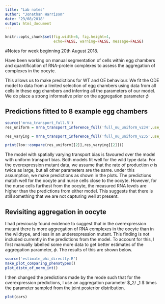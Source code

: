 ```yaml
---
title: "Lab notes"
author: "Jonathan Harrison"
date: "23/08/2018"
output: html_document
---
```


```r
knitr::opts_chunk$set(fig.width=6, fig.height=4,
                      echo=FALSE, warning=FALSE, message=FALSE)
```

#Notes for week beginning 20th August 2018. 

Have been working on manual segmentation of cells within egg chambers and quantification of RNA-protein complexes to assess the aggregation of complexes in the oocyte. 

This allows us to make predictions for WT and OE behaviour. 
We fit the ODE model to data from a limited selection of egg chambers using data from all cells in these egg chambers and inferring all the parameters of our model. We do place a strong informative prior on the aggregation parameter $\phi$ 


## Predictions fitted to 8 example egg chambers

```r
source('mrna_transport_full.R')
res_uniform = mrna_transport_inference_full('full_nu_uniform_v234',use_real_data = TRUE, run_mcmc = FALSE, nSamples = 8, nTest = 12, nTestOE = 7, verbose = FALSE, compare_via_loo = TRUE, show_diagnostic_plots = FALSE, test_on_mutant_data = FALSE, is_nu_uniform = TRUE)

res_varying = mrna_transport_inference_full('full_nu_uniform_v235',use_real_data = TRUE, run_mcmc = FALSE, nSamples = 8, nTest = 12, nTestOE = 7, verbose = FALSE, compare_via_loo = TRUE, show_diagnostic_plots = FALSE, test_on_mutant_data = FALSE, is_nu_uniform = FALSE)

print(loo::compare(res_uniform[[2]],res_varying[[2]]))
```

The model with spatially varying transport bias is favoured over the model with uniform transport bias. Both models fit well for the wild type data. For the overexpression mutant data, we assume that the rate of production $a$ is twice as large, but all other parameters are the same. under this assumption, we make predictions as shown in the plots. The predictions match well for the oocyte and nurse cells close to the oocyte. However, for the nurse cells furthest from the oocyte, the measured RNA levels are higher than the predictions from either model. This suggests that there is still something that we are not capturing well at present. 

## Revisiting aggregation in oocyte

I had previously found evidence to suggest that in the overexpression mutant there is more aggregation of RNA complexes in the oocyte than in the wildtype, and less in an underexpression mutant. This finding is not included currently in the predictions from the model. To account for this, I first manually labelled some more data to get better estimates of the aggregation parameter, $\phi$. The results of this are shown below.
```r
source('estimate_phi_directly.R')
make_plot_comparing_phenotypes()
plot_distn_of_norm_int()
```


I then changed the predictions made by the mode such that for the overexpression predictions, I use an aggregation parameter $\phi_2/ \phi_1 $ times the parameter sampled from the joint posterior distribution.  

```r
plot(cars)
```



